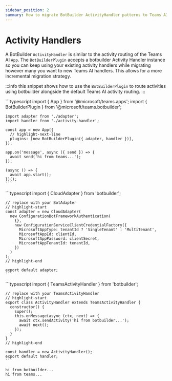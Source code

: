 ```yaml
---
sidebar_position: 2
summary: How to migrate BotBuilder ActivityHandler patterns to Teams AI Library v2 activity routing system.
---
```


# Activity Handlers


A BotBuilder `ActivityHandler` is similar to the activity routing of the Teams AI `App`.
The `BotBuilderPlugin` accepts a botbuilder Activity Handler instance so you can keep using your
existing activity handlers while migrating however many you want to new Teams AI handlers. This allows for
a more incremental migration strategy.

:::info
this snippet shows how to use the `BotBuilderPlugin` to route activities using
botbuilder alongside the default Teams AI activity routing.
:::


  <TabItem value="index.ts" default>
    ```typescript
    import { App } from '@microsoft/teams.apps';
    import { BotBuilderPlugin } from '@microsoft/teams.botbuilder';

    import adapter from './adapter';
    import handler from './activity-handler';

    const app = new App({
      // highlight-next-line
      plugins: [new BotBuilderPlugin({ adapter, handler })],
    });

    app.on('message', async ({ send }) => {
      await send('hi from teams...');
    });

    (async () => {
      await app.start();
    })();
    ```
  <TabItem value="adapter.ts">
    ```typescript
    import { CloudAdapter } from 'botbuilder';

    // replace with your BotAdapter
    // highlight-start
    const adapter = new CloudAdapter(
      new ConfigurationBotFrameworkAuthentication(
        {},
        new ConfigurationServiceClientCredentialFactory({
          MicrosoftAppType: tenantId ? 'SingleTenant' : 'MultiTenant',
          MicrosoftAppId: clientId,
          MicrosoftAppPassword: clientSecret,
          MicrosoftAppTenantId: tenantId,
        })
      )
    );
    // highlight-end

    export default adapter;
    ```
  <TabItem value="activity-handler.ts">
    ```typescript
    import { TeamsActivityHandler } from 'botbuilder';

    // replace with your TeamsActivityHandler
    // highlight-start
    export class ActivityHandler extends TeamsActivityHandler {
      constructor() {
        super();
        this.onMessage(async (ctx, next) => {
          await ctx.sendActivity('hi from botbuilder...');
          await next();
        });
      }
    }
    // highlight-end

    const handler = new ActivityHandler();
    export default handler;
    ```


```
hi from botbuilder...
hi from teams...
```